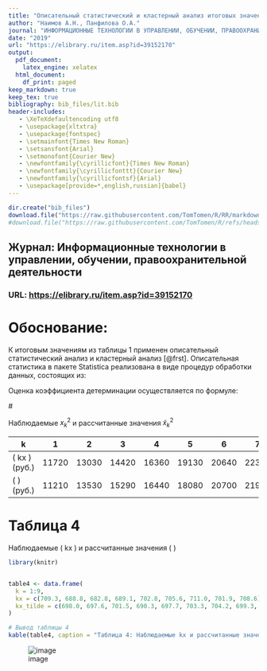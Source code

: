 ```yaml
---
title: "Описательный статистический и кластерный анализ итоговых значений тестирования мотивации с применением пакета Statistica"
author: "Наимов А.Н., Панфилова О.А."
journal: "ИНФОРМАЦИОННЫЕ ТЕХНОЛОГИИ В УПРАВЛЕНИИ, ОБУЧЕНИИ, ПРАВООХРАНИТЕЛЬНОЙ ДЕЯТЕЛЬНОСТИ"
date: "2019"
url: "https://elibrary.ru/item.asp?id=39152170"
output:
  pdf_document:
    latex_engine: xelatex
  html_document:
    df_print: paged
keep_markdown: true        
keep_tex: true
bibliography: bib_files/lit.bib
header-includes:
   - \XeTeXdefaultencoding utf8
   - \usepackage{xltxtra}
   - \usepackage{fontspec}
   - \setmainfont{Times New Roman}
   - \setsansfont{Arial}
   - \setmonofont{Courier New}
   - \newfontfamily{\cyrillicfont}{Times New Roman}
   - \newfontfamily{\cyrillicfonttt}{Courier New} 
   - \newfontfamily{\cyrillicfontsf}{Arial} 
   - \usepackage[provide=*,english,russian]{babel}
---
```

```r
dir.create("bib_files")
download.file("https://raw.githubusercontent.com/TomTomen/R/RR/markdown/lit.bib", "bib_files/lit.bib")
#download.file("https://raw.githubusercontent.com/TomTomen/R/refs/heads/RR/markdown/%D0%A1%D0%BD%D0%B8%D0%BC%D0%BE%D0%BA.jpg", "bib_files/Снимок.jpg")
```
## **Журнал**: Информационные технологии в управлении, обучении, правоохранительной деятельности  
### **URL**: [https://elibrary.ru/item.asp?id=39152170](https://elibrary.ru/item.asp?id=39152170)

# Обоснование:
К итоговым значениям из таблицы 1 применен описательный статистический анализ и кластерный анализ [@frst]. Описательная статистика в пакете Statistica реализована в виде процедур обработки данных, состоящих из:
\begin{itemize}
  \item группировки данных по их значениям,
  \item построения распределения частот данных и гистограмм,
  \item выявления центральных тенденций распределения данных (например, среднего арифметического значения),
оценки разброса данных по отношению к центральным тенденциям (стандартное отклонение, дисперсия, коэффициент вариации).
\end{itemize}
Оценка коэффициента детерминации осуществляется по формуле:
\begin{equation}
R^2 = 1 - \frac{\sum_{i=1}^{m} (y_i - \hat{y}_i)^2}{\sum_{i=1}^{m} (y_i - \bar{y})^2}
\end{equation}

  #\hfillТаблица 3 




Наблюдаемые $x_k^2$ и рассчитанные значения  $\tilde{x}_k^2$

| k | 1     | 2     | 3     | 4     | 5     | 6     | 7     | 8     | 9     |
|---|-------|-------|-------|-------|-------|-------|-------|-------|-------|
| \( kx \) (руб.) | 11720 | 13030 | 14420 | 16360 | 19130 | 20640 | 22390 | 23190 | 25570 |
| \( \tilde{kx} \) (руб.) | 11210 | 13530 | 15290 | 16440 | 18080 | 20700 | 21970 | 23690 | 24080 |

# Таблица 4
Наблюдаемые \( kx \) и рассчитанные значения \( \tilde{kx} \)

```r
library(knitr)


table4 <- data.frame(
  k = 1:9,
  kx = c(709.3, 688.8, 682.8, 689.1, 702.8, 705.6, 711.0, 701.9, 708.6),
  kx_tilde = c(698.0, 697.6, 701.5, 690.3, 697.7, 703.3, 704.2, 699.3, 706.5)
)

# Вывод таблицы 4
kable(table4, caption = "Таблица 4: Наблюдаемые kx и рассчитанные значения kx~", digits = 1)
```
![image](bib_files/Снимок.png)







